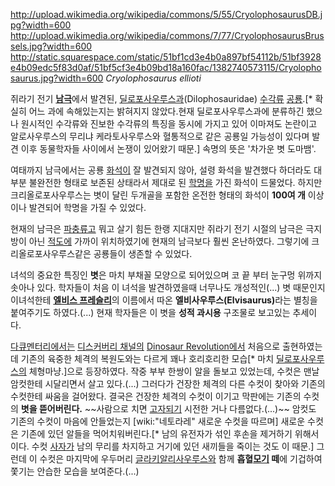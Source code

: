 http://upload.wikimedia.org/wikipedia/commons/5/55/CryolophosaurusDB.jpg?width=600
http://upload.wikimedia.org/wikipedia/commons/7/77/CryolophosaurusBrussels.jpg?width=600
http://static.squarespace.com/static/51bf1cd3e4b0a897bf54112b/51bf3928e4b09edc5f83d0af/51bf5cf3e4b09bd18a160fac/1382740573115/Cryolophosaurus.jpg?width=600
''Cryolophosaurus ellioti''

쥐라기 전기 '''[[남극]]'''에서 발견된, [[딜로포사우루스]]과(Dilophosauridae) [[수각류]] [[공룡]].[* 확실히 어느 과에 속해있는지는 밝혀지지 않았다.현재 딜로포사우루스과에 분류하긴 했으나 원시적인 수각류와 진보한 수각류의 특징을 동시에 가지고 있어 이마져도 논란이고 알로사우루스의 무리냐 케라토사우루스와 혈통적으로 같은 공룡일 가능성이 있다며 발견 이후 동물학자들 사이에서 논쟁이 있어왔기 때문.] 속명의 뜻은 '차가운 볏 도마뱀'.

여태까지 남극에서는 공룡 [[화석]]이 잘 발견되지 않아, 설령 화석을 발견했다 하더라도 대부분 불완전한 형태로 보존된 상태라서 제대로 된 [[학명]]을 가진 화석이 드물었다. 하지만 크리올로포사우루스는 볏이 달린 두개골을 포함한 온전한 형태의 화석이 '''100여 개''' 이상이나 발견되어 학명을 가질 수 있었다.

현재의 남극은 [[파충류]]고 뭐고 살기 힘든 한랭 지대지만 쥐라기 전기 시절의 남극은 극지방이 아닌 [[적도]]에 가까이 위치하였기에 현재의 남극보다 훨씬 온난하였다. 그렇기에 크리올로포사우루스같은 공룡들이 생존할 수 있었다.

녀석의 중요한 특징인 '''볏'''은 마치 부채꼴 모양으로 되어있으며 코 끝 부터 눈구멍 위까지 솟아나 있다. 학자들이 처음 이 녀석을 발견하였을때 너무나도 개성적인(...) 볏 때문인지 이녀석한테 '''[[엘비스 프레슬리]]'''의 이름에서 따온 '''엘비사우루스(Elvisaurus)'''라는 별칭을 붙여주기도 하였다.(...) 현재 학자들은 이 볏을 '''성적 과시용''' 구조물로 보고있는 추세이다.

[[다큐멘터리]]에서는 [[디스커버리 채널]]의 [[Dinosaur Revolution]]에서 처음으로 출현하였는데 기존의 육중한 체격의 복원도와는 다르게 꽤나 호리호리한 모습[* 마치 [[딜로포사우루스]]의 체형마냥.]으로 등장하였다. 작중 부부 한쌍이 알을 돌보고 있었는데, 수컷은 맨날 암컷한테 시달리면서 살고 있다.(...) 그러다가 건장한 체격의 다른 수컷이 찾아와 기존의 수컷한테 싸움을 걸어왔다. 결국은 건장한 체격의 수컷이 이기고 막판에는 기존의 수컷의 '''볏을 뜯어버린다.''' ~~사람으로 치면 [[고자되기]] 시전한 거나 다름없다.(...)~~ 암컷도 기존의 수컷이 마음에 안들었는지 [wiki:"네토라레" 새로운 수컷을 따르며] 새로운 수컷은 기존에 있던 알들을 먹어치워버린다.[* 남의 유전자가 섞인 후손을 제거하기 위해서이다. 수컷 [[사자]]가 남의 무리를 차지하고 거기에 있던 새끼들을 죽이는 것도 이 때문.] 그런데 이 수컷은 마지막에 우두머리 [[글라키알리사우루스]]와 함께 '''흡혈[[모기]] 떼'''에 기겁하여 쫓기는 안습한 모습을 보여준다.(...)
